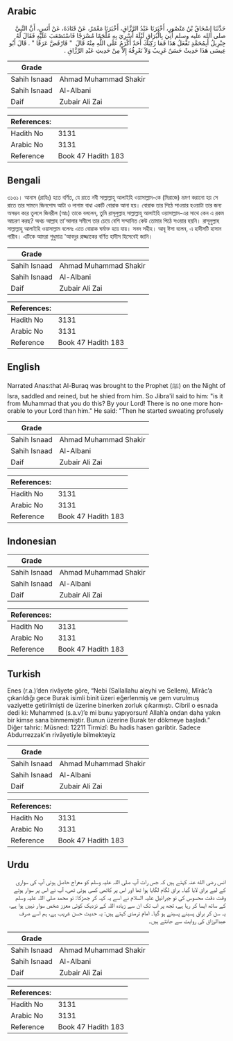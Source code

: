 ## Arabic


<div dir="rtl" lang="ar" style={{fontSize:'larger',backgroundColor:'#f8f9fa',padding:20}}>
حَدَّثَنَا إِسْحَاقُ بْنُ مَنْصُورٍ، أَخْبَرَنَا عَبْدُ الرَّزَّاقِ، أَخْبَرَنَا مَعْمَرٌ، عَنْ قَتَادَةَ، عَنْ أَنَسٍ، أَنَّ النَّبِيَّ صلى الله عليه وسلم أُتِيَ بِالْبُرَاقِ لَيْلَةَ أُسْرِيَ بِهِ مُلْجَمًا مُسْرَجًا فَاسْتَصْعَبَ عَلَيْهِ فَقَالَ لَهُ جِبْرِيلُ أَبِمُحَمَّدٍ تَفْعَلُ هَذَا فَمَا رَكِبَكَ أَحَدٌ أَكْرَمُ عَلَى اللَّهِ مِنْهُ قَالَ ‏ "‏ فَارْفَضَّ عَرَقًا ‏"‏ ‏.‏ قَالَ أَبُو عِيسَى هَذَا حَدِيثٌ حَسَنٌ غَرِيبٌ وَلاَ نَعْرِفُهُ إِلاَّ مِنْ حَدِيثِ عَبْدِ الرَّزَّاقِ ‏.‏
</div>
<div style={{backgroundColor:'#f8f9fa',padding:20, marginBottom: 10}}><table> <thead> <tr> <th>Grade</th> <th></th> </tr> </thead> <tbody> <tr><td>Sahih Isnaad</td><td>Ahmad Muhammad Shakir</td></tr><tr><td>Sahih Isnaad</td><td>Al-Albani</td></tr><tr><td>Daif</td><td>Zubair Ali Zai</td></tr></tbody></table><table> <thead> <tr> <th>References:</th> <th></th> </tr> </thead> <tbody><tr><td>Hadith No</td><td>3131</td></tr><tr><td>Arabic No</td><td>3131</td></tr><tr><td>Reference</td><td>Book 47 Hadith 183</td></tr></tbody></table></div>

## Bengali


<div dir="ltr" lang="bn" style={{fontSize:'larger',backgroundColor:'#f8f9fa',padding:20}}>
৩১৩১। আনাস (রাযিঃ) হতে বর্ণিত, যে রাতে নবী সাল্লাল্লাহু আলাইহি ওয়াসাল্লাম-কে (মিরাজে) ভ্রমণ করানো হয় সে রাতে তার সামনে জিনপোষ আটা ও লাগাম বাধা একটি বোরাক আনা হয়। বোরাক তার পিঠে সাওয়ার হওয়াটা তার জন্য অসম্ভব করে তুললে জিবরীল (আঃ) তাকে বললেন, তুমি রাসূলুল্লাহ সাল্লাল্লাহু আলাইহি ওয়াসাল্লাম-এর সাথে কেন এ রকম আচরণ করছ? অথচ আল্লাহ তা'আলার সমীপে তার চেয়ে বেশি সম্মানিত কেউ তোমার পিঠে সওয়ার হয়নি। রাসূলুল্লাহ সাল্লাল্লাহু আলাইহি ওয়াসাল্লাম বলেনঃ এতে বোরাক ঘৰ্মাক্ত হয়ে যায়। সনদ সহীহ। আবূ ঈসা বলেন, এ হাদীসটি হাসান গারীব। এটিকে আমরা শুধুমাত্র 'আবদুর রাজ্জাকের বর্ণিত হাদীস হিসেবেই জানি।
</div>
<div style={{backgroundColor:'#f8f9fa',padding:20, marginBottom: 10}}><table> <thead> <tr> <th>Grade</th> <th></th> </tr> </thead> <tbody> <tr><td>Sahih Isnaad</td><td>Ahmad Muhammad Shakir</td></tr><tr><td>Sahih Isnaad</td><td>Al-Albani</td></tr><tr><td>Daif</td><td>Zubair Ali Zai</td></tr></tbody></table><table> <thead> <tr> <th>References:</th> <th></th> </tr> </thead> <tbody><tr><td>Hadith No</td><td>3131</td></tr><tr><td>Arabic No</td><td>3131</td></tr><tr><td>Reference</td><td>Book 47 Hadith 183</td></tr></tbody></table></div>

## English


<div dir="ltr" lang="en" style={{fontSize:'larger',backgroundColor:'#f8f9fa',padding:20}}>
Narrated Anas:that Al-Buraq was brought to the Prophet (ﷺ) on the Night of Isra, saddled and reined, but he shied from him. So Jibra'il said to him: "is it from Muhammad that you do this? By your Lord! There is no one more honorable to your Lord than him." He said: "Then he started sweating profusely
</div>
<div style={{backgroundColor:'#f8f9fa',padding:20, marginBottom: 10}}><table> <thead> <tr> <th>Grade</th> <th></th> </tr> </thead> <tbody> <tr><td>Sahih Isnaad</td><td>Ahmad Muhammad Shakir</td></tr><tr><td>Sahih Isnaad</td><td>Al-Albani</td></tr><tr><td>Daif</td><td>Zubair Ali Zai</td></tr></tbody></table><table> <thead> <tr> <th>References:</th> <th></th> </tr> </thead> <tbody><tr><td>Hadith No</td><td>3131</td></tr><tr><td>Arabic No</td><td>3131</td></tr><tr><td>Reference</td><td>Book 47 Hadith 183</td></tr></tbody></table></div>

## Indonesian


<div dir="ltr" lang="id" style={{fontSize:'larger',backgroundColor:'#f8f9fa',padding:20}}>

</div>
<div style={{backgroundColor:'#f8f9fa',padding:20, marginBottom: 10}}><table> <thead> <tr> <th>Grade</th> <th></th> </tr> </thead> <tbody> <tr><td>Sahih Isnaad</td><td>Ahmad Muhammad Shakir</td></tr><tr><td>Sahih Isnaad</td><td>Al-Albani</td></tr><tr><td>Daif</td><td>Zubair Ali Zai</td></tr></tbody></table><table> <thead> <tr> <th>References:</th> <th></th> </tr> </thead> <tbody><tr><td>Hadith No</td><td>3131</td></tr><tr><td>Arabic No</td><td>3131</td></tr><tr><td>Reference</td><td>Book 47 Hadith 183</td></tr></tbody></table></div>

## Turkish


<div dir="ltr" lang="tr" style={{fontSize:'larger',backgroundColor:'#f8f9fa',padding:20}}>
Enes (r.a.)’den rivâyete göre, “Nebi (Sallallahu aleyhi ve Sellem), Mîrâc’a çıkarıldığı gece Burak isimli binit üzeri eğerlenmiş ve gem vurulmuş vaziyette getirilmişti de üzerine binerken zorluk çıkarmıştı. Cibril o esnada dedi ki: Muhammed (s.a.v)’e mi bunu yapıyorsun! Allah’a ondan daha yakın bir kimse sana binmemiştir. Bunun üzerine Burak ter dökmeye başladı.” Diğer tahric: Müsned: 12211 Tirmizî: Bu hadis hasen garibtir. Sadece Abdurrezzak’ın rivâyetiyle bilmekteyiz
</div>
<div style={{backgroundColor:'#f8f9fa',padding:20, marginBottom: 10}}><table> <thead> <tr> <th>Grade</th> <th></th> </tr> </thead> <tbody> <tr><td>Sahih Isnaad</td><td>Ahmad Muhammad Shakir</td></tr><tr><td>Sahih Isnaad</td><td>Al-Albani</td></tr><tr><td>Daif</td><td>Zubair Ali Zai</td></tr></tbody></table><table> <thead> <tr> <th>References:</th> <th></th> </tr> </thead> <tbody><tr><td>Hadith No</td><td>3131</td></tr><tr><td>Arabic No</td><td>3131</td></tr><tr><td>Reference</td><td>Book 47 Hadith 183</td></tr></tbody></table></div>

## Urdu


<div dir="rtl" lang="ur" style={{fontSize:'larger',backgroundColor:'#f8f9fa',padding:20}}>
انس رضی الله عنہ کہتے ہیں کہ جس رات آپ صلی اللہ علیہ وسلم کو معراج حاصل ہوئی آپ کی سواری کے لیے براق لایا گیا۔ براق لگام لگایا ہوا تھا اور اس پر کاٹھی کسی ہوئی تھی، آپ نے اس پر سوار ہوتے وقت دقت محسوس کی تو جبرائیل علیہ السلام نے اسے یہ کہہ کر جھڑکا: تو محمد صلی اللہ علیہ وسلم کے ساتھ ایسا کر رہا ہے، تجھ پر اب تک ان سے زیادہ اللہ کے نزدیک کوئی معزز شخص سوار نہیں ہوا ہے، یہ سن کر براق پسینے پسینے ہو گیا۔ امام ترمذی کہتے ہیں: یہ حدیث حسن غریب ہے، ہم اسے صرف عبدالرزاق کی روایت سے جانتے ہیں۔
</div>
<div style={{backgroundColor:'#f8f9fa',padding:20, marginBottom: 10}}><table> <thead> <tr> <th>Grade</th> <th></th> </tr> </thead> <tbody> <tr><td>Sahih Isnaad</td><td>Ahmad Muhammad Shakir</td></tr><tr><td>Sahih Isnaad</td><td>Al-Albani</td></tr><tr><td>Daif</td><td>Zubair Ali Zai</td></tr></tbody></table><table> <thead> <tr> <th>References:</th> <th></th> </tr> </thead> <tbody><tr><td>Hadith No</td><td>3131</td></tr><tr><td>Arabic No</td><td>3131</td></tr><tr><td>Reference</td><td>Book 47 Hadith 183</td></tr></tbody></table></div>